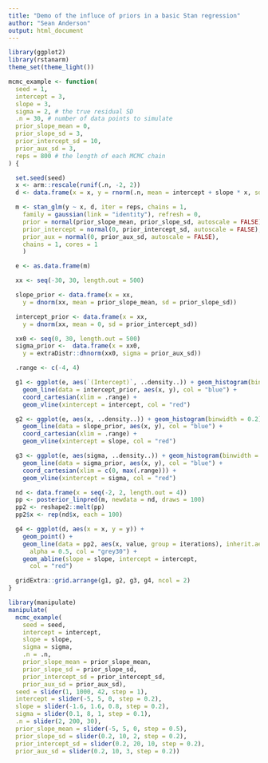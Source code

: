```yaml
---
title: "Demo of the influce of priors in a basic Stan regression"
author: "Sean Anderson"
output: html_document
---
```


```r
library(ggplot2)
library(rstanarm)
theme_set(theme_light())

mcmc_example <- function(
  seed = 1,
  intercept = 3,
  slope = 3,
  sigma = 2, # the true residual SD
  .n = 30, # number of data points to simulate
  prior_slope_mean = 0,
  prior_slope_sd = 3,
  prior_intercept_sd = 10,
  prior_aux_sd = 3,
  reps = 800 # the length of each MCMC chain
) {

  set.seed(seed)
  x <- arm::rescale(runif(.n, -2, 2))
  d <- data.frame(x = x, y = rnorm(.n, mean = intercept + slope * x, sd = sigma))

  m <- stan_glm(y ~ x, d, iter = reps, chains = 1,
    family = gaussian(link = "identity"), refresh = 0,
    prior = normal(prior_slope_mean, prior_slope_sd, autoscale = FALSE),
    prior_intercept = normal(0, prior_intercept_sd, autoscale = FALSE),
    prior_aux = normal(0, prior_aux_sd, autoscale = FALSE),
    chains = 1, cores = 1
    )

  e <- as.data.frame(m)

  xx <- seq(-30, 30, length.out = 500)

  slope_prior <- data.frame(x = xx,
    y = dnorm(xx, mean = prior_slope_mean, sd = prior_slope_sd))

  intercept_prior <- data.frame(x = xx,
    y = dnorm(xx, mean = 0, sd = prior_intercept_sd))

  xx0 <- seq(0, 30, length.out = 500)
  sigma_prior <-  data.frame(x = xx0,
    y = extraDistr::dhnorm(xx0, sigma = prior_aux_sd))

  .range <- c(-4, 4)

  g1 <- ggplot(e, aes(`(Intercept)`, ..density..)) + geom_histogram(binwidth = 0.2) +
    geom_line(data = intercept_prior, aes(x, y), col = "blue") +
    coord_cartesian(xlim = .range) +
    geom_vline(xintercept = intercept, col = "red")

  g2 <- ggplot(e, aes(x, ..density..)) + geom_histogram(binwidth = 0.2) +
    geom_line(data = slope_prior, aes(x, y), col = "blue") +
    coord_cartesian(xlim = .range) +
    geom_vline(xintercept = slope, col = "red")

  g3 <- ggplot(e, aes(sigma, ..density..)) + geom_histogram(binwidth = 0.2) +
    geom_line(data = sigma_prior, aes(x, y), col = "blue") +
    coord_cartesian(xlim = c(0, max(.range))) +
    geom_vline(xintercept = sigma, col = "red")

  nd <- data.frame(x = seq(-2, 2, length.out = 4))
  pp <- posterior_linpred(m, newdata = nd, draws = 100)
  pp2 <- reshape2::melt(pp)
  pp2$x <- rep(nd$x, each = 100)

  g4 <- ggplot(d, aes(x = x, y = y)) +
    geom_point() +
    geom_line(data = pp2, aes(x, value, group = iterations), inherit.aes = FALSE,
      alpha = 0.5, col = "grey30") +
    geom_abline(slope = slope, intercept = intercept,
      col = "red")

  gridExtra::grid.arrange(g1, g2, g3, g4, ncol = 2)
}

library(manipulate)
manipulate(
  mcmc_example(
    seed = seed,
    intercept = intercept,
    slope = slope,
    sigma = sigma,
    .n = .n,
    prior_slope_mean = prior_slope_mean,
    prior_slope_sd = prior_slope_sd,
    prior_intercept_sd = prior_intercept_sd,
    prior_aux_sd = prior_aux_sd),
  seed = slider(1, 1000, 42, step = 1),
  intercept = slider(-5, 5, 0, step = 0.2),
  slope = slider(-1.6, 1.6, 0.8, step = 0.2),
  sigma = slider(0.1, 8, 1, step = 0.1),
  .n = slider(2, 200, 30),
  prior_slope_mean = slider(-5, 5, 0, step = 0.5),
  prior_slope_sd = slider(0.2, 10, 2, step = 0.2),
  prior_intercept_sd = slider(0.2, 20, 10, step = 0.2),
  prior_aux_sd = slider(0.2, 10, 3, step = 0.2))

```
